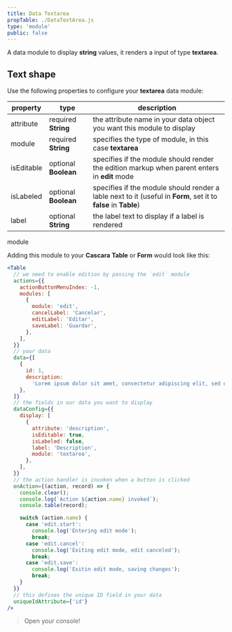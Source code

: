 ```yaml
---
title: Data Textarea
propTable: ./DataTextArea.js
type: 'module'
public: false
---
```


A data module to display **string** values, it renders a input of type **textarea**.

## Text shape

Use the following properties to configure your **textarea** data module:

| property   | type                 | description                                                                                                     |
| ---------- | -------------------- | --------------------------------------------------------------------------------------------------------------- |
| attribute  | required **String**  | the attribute name in your data object you want this module to display                                          |
| module     | required **String**  | specifies the type of module, in this case **textarea**                                                         |
| isEditable | optional **Boolean** | specifies if the module should render the edition markup when parent enters in **edit** mode                    |
| isLabeled  | optional **Boolean** | specifies if the module should render a lable next to it (useful in **Form**, set it to **false** in **Table**) |
| label      | optional **String**  | the label text to display if a label is rendered                                                                |

module

Adding this module to your **Cascara** **Table** or **Form** would look like this:

```jsx
<Table
  // we need to enable edition by passing the `edit` module
  actions={{
    actionButtonMenuIndex: -1,
    modules: [
      {
        module: 'edit',
        cancelLabel: 'Cancelar',
        editLabel: 'Editar',
        saveLabel: 'Guardar',
      },
    ],
  }}
  // your data
  data={[
    {
      id: 1,
      description:
        'Lorem ipsum dolor sit amet, consectetur adipiscing elit, sed do eiusmod tempor incididunt ut labore et dolore magna aliqua.',
    },
  ]}
  // the fields in our data you want to display
  dataConfig={{
    display: [
      {
        attribute: 'description',
        isEditable: true,
        isLabeled: false,
        label: 'Description',
        module: 'textarea',
      },
    ],
  }}
  // the action handler is invoken when a button is clicked
  onAction={(action, record) => {
    console.clear();
    console.log(`Action ${action.name} invoked`);
    console.table(record);

    switch (action.name) {
      case 'edit.start':
        console.log('Entering edit mode');
        break;
      case 'edit.cancel':
        console.log('Exiting edit mode, edit canceled');
        break;
      case 'edit.save':
        console.log('Exitin edit mode, saving changes');
        break;
    }
  }}
  // this defines the unique ID field in your data
  uniqueIdAttribute={'id'}
/>
```

> Open your console!
